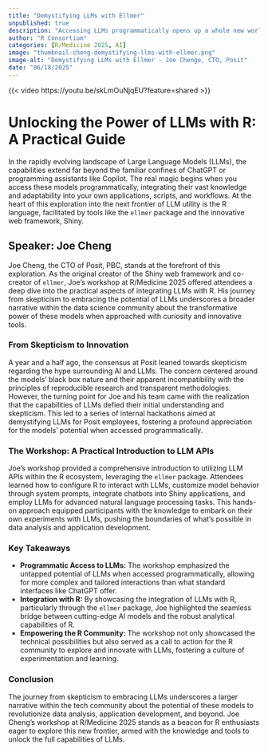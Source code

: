 ```yaml
---
title: "Demystifying LLMs with Ellmer"
unpublished: true
description: "Accessing LLMs programmatically opens up a whole new world of possibilities, letting you integrate LLMs into your own apps, scripts, and workflows."
author: "R Consortium"
categories: [R/Medicine 2025, AI]
image: "thumbnail-cheng-demystifying-llms-with-ellmer.png"
image-alt: "Demystifying LLMs with Ellmer - Joe Chenge, CTO, Posit"
date: "06/18/2025"
---
```


{{< video https://youtu.be/skLmOuNjqEU?feature=shared >}}

# Unlocking the Power of LLMs with R: A Practical Guide

In the rapidly evolving landscape of Large Language Models (LLMs), the capabilities extend far beyond the familiar confines of ChatGPT or programming assistants like Copilot. The real magic begins when you access these models programmatically, integrating their vast knowledge and adaptability into your own applications, scripts, and workflows. At the heart of this exploration into the next frontier of LLM utility is the R language, facilitated by tools like the `ellmer` package and the innovative web framework, Shiny.

## Speaker: Joe Cheng

Joe Cheng, the CTO of Posit, PBC, stands at the forefront of this exploration. As the original creator of the Shiny web framework and co-creator of `ellmer`, Joe's workshop at R/Medicine 2025 offered attendees a deep dive into the practical aspects of integrating LLMs with R. His journey from skepticism to embracing the potential of LLMs underscores a broader narrative within the data science community about the transformative power of these models when approached with curiosity and innovative tools.

### From Skepticism to Innovation

A year and a half ago, the consensus at Posit leaned towards skepticism regarding the hype surrounding AI and LLMs. The concern centered around the models' black box nature and their apparent incompatibility with the principles of reproducible research and transparent methodologies. However, the turning point for Joe and his team came with the realization that the capabilities of LLMs defied their initial understanding and skepticism. This led to a series of internal hackathons aimed at demystifying LLMs for Posit employees, fostering a profound appreciation for the models' potential when accessed programmatically.

### The Workshop: A Practical Introduction to LLM APIs

Joe's workshop provided a comprehensive introduction to utilizing LLM APIs within the R ecosystem, leveraging the `ellmer` package. Attendees learned how to configure R to interact with LLMs, customize model behavior through system prompts, integrate chatbots into Shiny applications, and employ LLMs for advanced natural language processing tasks. This hands-on approach equipped participants with the knowledge to embark on their own experiments with LLMs, pushing the boundaries of what's possible in data analysis and application development.

### Key Takeaways

- **Programmatic Access to LLMs:** The workshop emphasized the untapped potential of LLMs when accessed programmatically, allowing for more complex and tailored interactions than what standard interfaces like ChatGPT offer.
- **Integration with R:** By showcasing the integration of LLMs with R, particularly through the `ellmer` package, Joe highlighted the seamless bridge between cutting-edge AI models and the robust analytical capabilities of R.
- **Empowering the R Community:** The workshop not only showcased the technical possibilities but also served as a call to action for the R community to explore and innovate with LLMs, fostering a culture of experimentation and learning.

### Conclusion

The journey from skepticism to embracing LLMs underscores a larger narrative within the tech community about the potential of these models to revolutionize data analysis, application development, and beyond. Joe Cheng's workshop at R/Medicine 2025 stands as a beacon for R enthusiasts eager to explore this new frontier, armed with the knowledge and tools to unlock the full capabilities of LLMs.